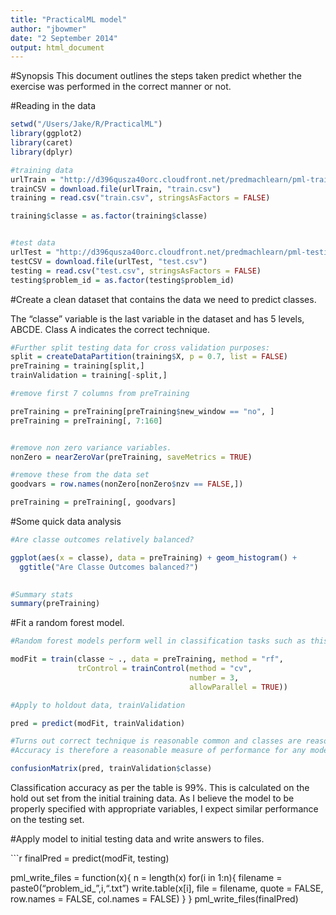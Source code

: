 ```yaml
---
title: "PracticalML model"
author: "jbowmer"
date: "2 September 2014"
output: html_document
---
```


#Synopsis
This document outlines the steps taken predict whether the exercise was performed in the correct manner or not.

#Reading in the data
```r

setwd("/Users/Jake/R/PracticalML")
library(ggplot2)
library(caret)
library(dplyr)

#training data
urlTrain = "http://d396qusza40orc.cloudfront.net/predmachlearn/pml-training.csv"
trainCSV = download.file(urlTrain, "train.csv")
training = read.csv("train.csv", stringsAsFactors = FALSE)

training$classe = as.factor(training$classe)


#test data
urlTest = "http://d396qusza40orc.cloudfront.net/predmachlearn/pml-testing.csv"
testCSV = download.file(urlTest, "test.csv")
testing = read.csv("test.csv", stringsAsFactors = FALSE)
testing$problem_id = as.factor(testing$problem_id)

```

#Create a clean dataset that contains the data we need to predict classes.

The "classe" variable is the last variable in the dataset and has 5 levels, ABCDE. Class A indicates the correct technique.


```r
#Further split testing data for cross validation purposes:
split = createDataPartition(training$X, p = 0.7, list = FALSE)
preTraining = training[split,]
trainValidation = training[-split,]

#remove first 7 columns from preTraining

preTraining = preTraining[preTraining$new_window == "no", ]
preTraining = preTraining[, 7:160]


#remove non zero variance variables.
nonZero = nearZeroVar(preTraining, saveMetrics = TRUE)

#remove these from the data set
goodvars = row.names(nonZero[nonZero$nzv == FALSE,])

preTraining = preTraining[, goodvars]
```

#Some quick data analysis

```r
#Are classe outcomes relatively balanced?

ggplot(aes(x = classe), data = preTraining) + geom_histogram() +
  ggtitle("Are Classe Outcomes balanced?")

  
#Summary stats  
summary(preTraining)

```


#Fit a random forest model.

```r
#Random forest models perform well in classification tasks such as this.

modFit = train(classe ~ ., data = preTraining, method = "rf",
               trControl = trainControl(method = "cv",
                                        number = 3,
                                        allowParallel = TRUE))

```


```r
#Apply to holdout data, trainValidation

pred = predict(modFit, trainValidation)

#Turns out correct technique is reasonable common and classes are reasonably balanced. 
#Accuracy is therefore a reasonable measure of performance for any model.

confusionMatrix(pred, trainValidation$classe)

```

Classification accuracy as per the table is 99%. This is calculated on the hold out set from the initial training data. As I believe the model to be properly specified with appropriate variables, I expect similar performance on the testing set.

#Apply model to initial testing data and write answers to files.

```r

finalPred = predict(modFit, testing)

pml_write_files = function(x){
  n = length(x)
  for(i in 1:n){
    filename = paste0("problem_id_",i,".txt")
    write.table(x[i], file = filename, quote = FALSE,
                row.names = FALSE, col.names = FALSE)
  }
}
pml_write_files(finalPred)

